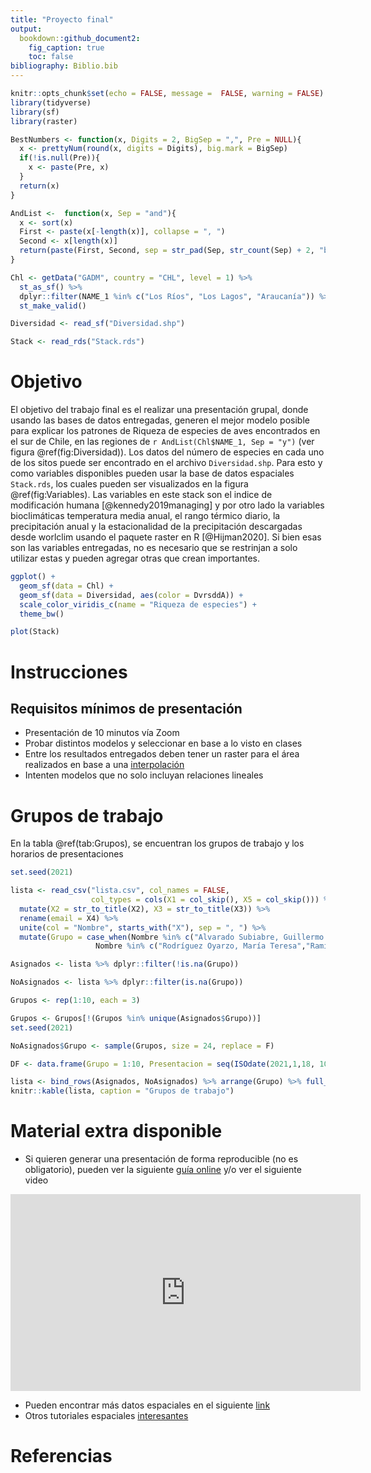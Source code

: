 ```yaml
---
title: "Proyecto final"
output:
  bookdown::github_document2:
    fig_caption: true
    toc: false
bibliography: Biblio.bib
---
```


```r
knitr::opts_chunk$set(echo = FALSE, message =  FALSE, warning = FALSE)
library(tidyverse)
library(sf)
library(raster)

BestNumbers <- function(x, Digits = 2, BigSep = ",", Pre = NULL){
  x <- prettyNum(round(x, digits = Digits), big.mark = BigSep)
  if(!is.null(Pre)){
    x <- paste(Pre, x)
  }
  return(x)
}

AndList <-  function(x, Sep = "and"){
  x <- sort(x)
  First <- paste(x[-length(x)], collapse = ", ")
  Second <- x[length(x)]
  return(paste(First, Second, sep = str_pad(Sep, str_count(Sep) + 2, "both")))
}

Chl <- getData("GADM", country = "CHL", level = 1) %>% 
  st_as_sf() %>% 
  dplyr::filter(NAME_1 %in% c("Los Ríos", "Los Lagos", "Araucanía")) %>% 
  st_make_valid()

Diversidad <- read_sf("Diversidad.shp")

Stack <- read_rds("Stack.rds")
```

# Objetivo

El objetivo del trabajo final es el realizar una presentación grupal, donde usando las bases de datos entregadas, generen el mejor modelo posible para explicar los patrones de Riqueza de especies de aves encontrados en el sur de Chile, en las regiones de `r AndList(Chl$NAME_1, Sep = "y")` (ver figura \@ref(fig:Diversidad)). Los datos del número de especies en cada uno de los sitos puede ser encontrado en el archivo `Diversidad.shp`. Para esto y como variables disponibles pueden usar la base de datos espaciales `Stack.rds`, los cuales pueden ser visualizados en la figura \@ref(fig:Variables). Las variables en este stack son el indice de modificación humana [@kennedy2019managing] y por otro lado la variables bioclimáticas temperatura media anual, el rango térmico diario, la precipitación anual y la estacionalidad de la precipitación descargadas desde worlclim usando el paquete raster en R [@Hijman2020]. Si bien esas son las variables entregadas, no es necesario que se restrinjan a solo utilizar estas y pueden agregar otras que crean importantes.

```r
ggplot() + 
  geom_sf(data = Chl) + 
  geom_sf(data = Diversidad, aes(color = DvrsddA)) +
  scale_color_viridis_c(name = "Riqueza de especies") +
  theme_bw()
```



```r
plot(Stack)
```

# Instrucciones

## Requisitos mínimos de presentación

* Presentación de 10 minutos vía Zoom
* Probar distintos modelos y seleccionar en base a lo visto en clases
* Entre los resultados entregados deben tener un raster para el área realizados en base a una [interpolación](https://youtu.be/AjWvI9P6jos)
* Intenten modelos que no solo incluyan relaciones lineales

# Grupos de trabajo

En la tabla \@ref(tab:Grupos), se encuentran los grupos de trabajo y los horarios de presentaciones

```r
set.seed(2021)

lista <- read_csv("lista.csv", col_names = FALSE, 
                  col_types = cols(X1 = col_skip(), X5 = col_skip())) %>% 
  mutate(X2 = str_to_title(X2), X3 = str_to_title(X3)) %>% 
  rename(email = X4) %>% 
  unite(col = "Nombre", starts_with("X"), sep = ", ") %>% 
  mutate(Grupo = case_when(Nombre %in% c("Alvarado Subiabre, Guillermo Ignacio","Lara Riquelme, Bárbara Escarlen", "Luco Molina, Macarena Alejandra") ~ sample(1:10, size = 1),
                   Nombre %in% c("Rodríguez Oyarzo, María Teresa","Ramírez Águila, Kamila Andrea","Bañares Mansilla, Angie Javiera") ~ sample(1:10, size = 1)))

Asignados <- lista %>% dplyr::filter(!is.na(Grupo))

NoAsignados <- lista %>% dplyr::filter(is.na(Grupo))

Grupos <- rep(1:10, each = 3)

Grupos <- Grupos[!(Grupos %in% unique(Asignados$Grupo))]
set.seed(2021)

NoAsignados$Grupo <- sample(Grupos, size = 24, replace = F)

DF <- data.frame(Grupo = 1:10, Presentacion = seq(ISOdate(2021,1,18, 10, 0, tz = "America/Santiago"), by = "20 min", length.out = 10))

lista <- bind_rows(Asignados, NoAsignados) %>% arrange(Grupo) %>% full_join(DF)
knitr::kable(lista, caption = "Grupos de trabajo")
```


# Material extra disponible

* Si quieren generar una presentación de forma reproducible (no es obligatorio), pueden ver la siguiente [guía online](https://bookdown.org/yihui/rmarkdown/presentations.html) y/o ver el siguiente video

<iframe width="560" height="315" src="https://www.youtube.com/embed/2fg_X0d6SRA" frameborder="0" allow="accelerometer; autoplay; clipboard-write; encrypted-media; gyroscope; picture-in-picture" allowfullscreen></iframe>
* Pueden encontrar más datos espaciales en el siguiente [link](https://gisgeography.com/best-free-gis-data-sources-raster-vector/)
* Otros tutoriales espaciales [interesantes](https://youtu.be/dQw4w9WgXcQ) 

# Referencias